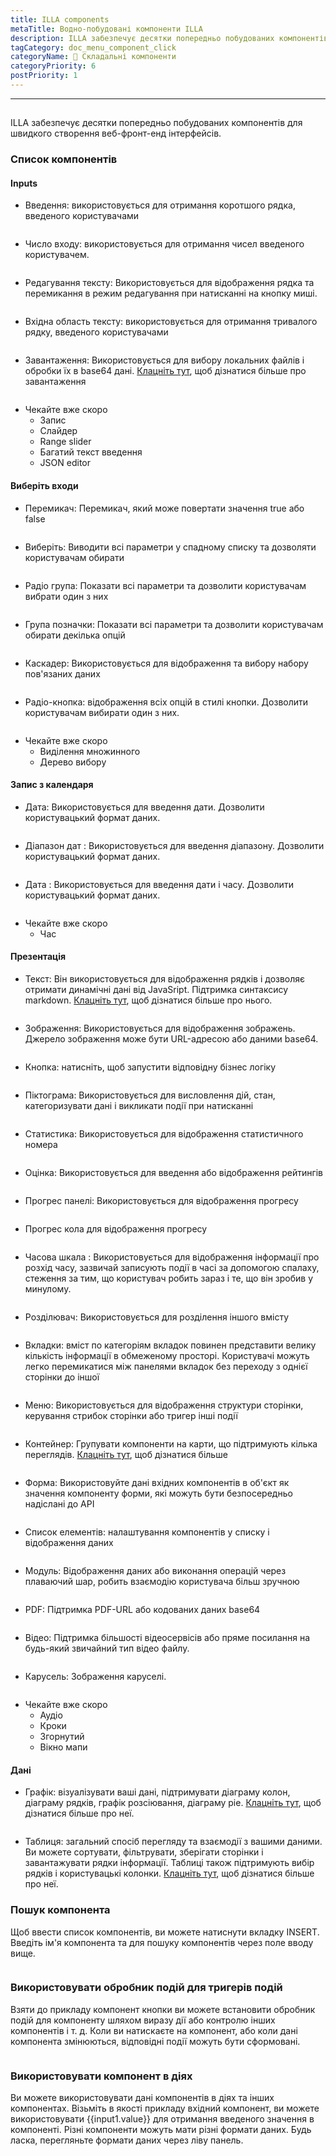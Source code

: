 ```yaml
---
title: ILLA components
metaTitle: Водно-побудовані компоненти ILLA
description: ILLA забезпечує десятки попередньо побудованих компонентів для швидкого створення веб-фронт-енд інтерфейсів
tagCategory: doc_menu_component_click
categoryName: 🧬 Складальні компоненти
categoryPriority: 6
postPriority: 1
---
```


* * *

## <Heading hidden>ILLA components</Heading>

ILLA забезпечує десятки попередньо побудованих компонентів для швидкого створення веб-фронт-енд інтерфейсів.

### Список компонентів

#### Inputs

-   Введення: використовується для отримання коротшого рядка, введеного користувачами

<img
  src='https://cdn.illacloud.com/official-website/img/docs/assemble/illa_components.png'
  alt=""
/>

-   Число входу: використовується для отримання чисел введеного користувачем.

<img
  src='https://cdn.illacloud.com/official-website/img/docs/assemble/illa_components(1).png'
  alt=""
/>

-   Редагування тексту: Використовується для відображення рядка та перемикання в режим редагування при натисканні на кнопку миші.

<img
  src='https://cdn.illacloud.com/official-website/img/docs/assemble/illa_components(2).png'
  alt=""
/>

-   Вхідна область тексту: використовується для отримання тривалого рядку, введеного користувачами

<img
  src='https://cdn.illacloud.com/official-website/img/docs/assemble/illa_components(3).png'
  alt=""
/>

-   Завантаження: Використовується для вибору локальних файлів і обробки їх в base64 дані. [Клацніть тут]([https://www.illacloud.com/en-US/docs/upload](https://www.illacloud.com/en-US/docs/upload)), щоб дізнатися більше про завантаження

<img
  src='https://cdn.illacloud.com/official-website/img/docs/assemble/illa_components(4).png'
  alt=""
/>

-   Чекайте вже скоро
    -   Запис
    -   Слайдер
    -   Range slider
    -   Багатий текст введення
    -   JSON editor

#### Виберіть входи

-   Перемикач: Перемикач, який може повертати значення true або false

<img
  src='https://cdn.illacloud.com/official-website/img/docs/assemble/illa_components(5).png'
  alt=""
/>

-   Виберіть: Виводити всі параметри у спадному списку та дозволяти користувачам обирати

<img
  src='https://cdn.illacloud.com/official-website/img/docs/assemble/illa_components(6).png'
  alt=""
/>

-   Радіо група: Показати всі параметри та дозволити користувачам вибрати один з них

<img
  src='https://cdn.illacloud.com/official-website/img/docs/assemble/illa_components(7).png'
  alt=""
/>

-   Група позначки: Показати всі параметри та дозволити користувачам обирати декілька опцій

<img
  src='https://cdn.illacloud.com/official-website/img/docs/assemble/illa_components(8).png'
  alt=""
/>

-   Каскадер: Використовується для відображення та вибору набору пов'язаних даних

<img
  src='https://cdn.illacloud.com/official-website/img/docs/assemble/illa_components(9).png'
  alt=""
/>

-   Радіо-кнопка: відображення всіх опцій в стилі кнопки. Дозволити користувачам вибирати один з них.

<img
  src='https://cdn.illacloud.com/official-website/img/docs/assemble/illa_components(10).png'
  alt=""
/>

-   Чекайте вже скоро
    -   Виділення множинного
    -   Дерево вибору

#### Запис з календаря

-   Дата: Використовується для введення дати. Дозволити користувацький формат даних.

<img
  src='https://cdn.illacloud.com/official-website/img/docs/assemble/illa_components(11).png'
  alt=""
/>

-   Діапазон дат : Використовується для введення діапазону. Дозволити користувацький формат даних.

<img
  src='https://cdn.illacloud.com/official-website/img/docs/assemble/illa_components(12).png'
  alt=""
/>

-   Дата : Використовується для введення дати і часу. Дозволити користувацький формат даних.

<img
  src='https://cdn.illacloud.com/official-website/img/docs/assemble/illa_components(13).png'
  alt=""
/>

-   Чекайте вже скоро
    -   Час

#### Презентація

-   Текст: Він використовується для відображення рядків і дозволяє отримати динамічні дані від JavaSript. Підтримка синтаксису markdown. [Клацніть тут]([https://www.illacloud.com/en-US/docs/text](https://www.illacloud.com/en-US/docs/text)), щоб дізнатися більше про нього.

<img
  src='https://cdn.illacloud.com/official-website/img/docs/assemble/illa_components(14).png'
  alt=""
/>

-   Зображення: Використовується для відображення зображень. Джерело зображення може бути URL-адресою або даними base64.

<img
  src='https://cdn.illacloud.com/official-website/img/docs/assemble/illa_components(15).png'
  alt=""
/>

-   Кнопка: натисніть, щоб запустити відповідну бізнес логіку

<img
  src='https://cdn.illacloud.com/official-website/img/docs/assemble/illa_components(16).png'
  alt=""
/>

-   Піктограма: Використовується для висловлення дій, стан, категоризувати дані і викликати події при натисканні

<img
  src='https://cdn.illacloud.com/official-website/img/docs/assemble/illa_components(17).png'
  alt=""
/>

-   Статистика: Використовується для відображення статистичного номера

<img
  src='https://cdn.illacloud.com/official-website/img/docs/assemble/illa_components(18).png'
  alt=""
/>

-   Оцінка: Використовується для введення або відображення рейтингів

<img
  src='https://cdn.illacloud.com/official-website/img/docs/assemble/illa_components(19).png'
  alt=""
/>

-   Прогрес панелі: Використовується для відображення прогресу

<img
  src='https://cdn.illacloud.com/official-website/img/docs/assemble/illa_components(20).png'
  alt=""
/>

-   Прогрес кола для відображення прогресу

<img
  src='https://cdn.illacloud.com/official-website/img/docs/assemble/illa_components(21).png'
  alt=""
/>

-   Часова шкала : Використовується для відображення інформації про розхід часу, зазвичай записують події в часі за допомогою спалаху, стеження за тим, що користувач робить зараз і те, що він зробив у минулому.

<img
  src='https://cdn.illacloud.com/official-website/img/docs/assemble/illa_components(22).png'
  alt=""
/>

-   Розділювач: Використовується для розділення іншого вмісту

<img
  src='https://cdn.illacloud.com/official-website/img/docs/assemble/illa_components(23).png'
  alt=""
/>

-   Вкладки: вміст по категоріям вкладок повинен представити велику кількість інформації в обмеженому просторі. Користувачі можуть легко перемикатися між панелями вкладок без переходу з однієї сторінки до іншої

<img
  src='https://cdn.illacloud.com/official-website/img/docs/assemble/illa_components(24).png'
  alt=""
/>

-   Меню: Використовується для відображення структури сторінки, керування стрибок сторінки або тригер інші події

<img
  src='https://cdn.illacloud.com/official-website/img/docs/assemble/illa_components(25).png'
  alt=""
/>

-   Контейнер: Групувати компоненти на карти, що підтримують кілька переглядів. [Клацніть тут]([https://www.illacloud.com/en-US/docs/container](https://www.illacloud.com/en-US/docs/container)), щоб дізнатися більше

<img
  src='https://cdn.illacloud.com/official-website/img/docs/assemble/illa_components(26).png'
  alt=""
/>

-   Форма: Використовуйте дані вхідних компонентів в об'єкт як значення компоненту форми, які можуть бути безпосередньо надіслані до API

<img
  src='https://cdn.illacloud.com/official-website/img/docs/assemble/illa_components(27).png'
  alt=""
/>

-   Список елементів: налаштування компонентів у списку і відображення даних

<img
  src='https://cdn.illacloud.com/official-website/img/docs/assemble/illa_components(28).png'
  alt=""
/>

-   Модуль: Відображення даних або виконання операцій через плаваючий шар, робить взаємодію користувача більш зручною

<img
  src='https://cdn.illacloud.com/official-website/img/docs/assemble/illa_components(29).png'
  alt=""
/>

-   PDF: Підтримка PDF-URL або кодованих даних base64

<img
  src='https://cdn.illacloud.com/official-website/img/docs/assemble/illa_components(30).png'
  alt=""
/>

-   Відео: Підтримка більшості відеосервісів або пряме посилання на будь-який звичайний тип відео файлу.

<img
  src='https://cdn.illacloud.com/official-website/img/docs/assemble/illa_components(31).png'
  alt=""
/>

-   Карусель: Зображення каруселі.

<img
  src='https://cdn.illacloud.com/official-website/img/docs/assemble/illa_components(32).png'
  alt=""
/>

-   Чекайте вже скоро
    -   Аудіо
    -   Кроки
    -   Згорнутий
    -   Вікно мапи

#### Дані

-   Графік: візуалізувати ваші дані, підтримувати діаграму колон, діаграму рядків, графік розсіювання, діаграму pie. [Клацніть тут]([https://www.illacloud.com/en-US/docs/chart](https://www.illacloud.com/en-US/docs/chart)), щоб дізнатися більше про неї.

<img
  src='https://cdn.illacloud.com/official-website/img/docs/assemble/illa_components(33).png'
  alt=""
/>

-   Таблиця: загальний спосіб перегляду та взаємодії з вашими даними. Ви можете сортувати, фільтрувати, зберігати сторінки і завантажувати рядки інформації. Таблиці також підтримують вибір рядків і користувацькі колонки. [Клацніть тут]([https://www.illacloud.com/en-US/docs/table](https://www.illacloud.com/en-US/docs/table)), щоб дізнатися більше про неї.

### Пошук компонента

Щоб ввести список компонентів, ви можете натиснути вкладку INSERT. Введіть ім'я компонента та для пошуку компонентів через поле вводу вище.

<img
  src='https://cdn.illacloud.com/official-website/img/docs/assemble/illa_components(34).png'
  alt=""
/>

### Використовувати обробник подій для тригерів подій

Взяти до прикладу компонент кнопки ви можете встановити обробник подій для компоненту шляхом виразу дії або контролю інших компонентів і т. д. Коли ви натискаєте на компонент, або коли дані компонента змінюються, відповідні події можуть бути сформовані.

<img
  src='https://cdn.illacloud.com/official-website/img/docs/assemble/illa_components(35).png'
  alt=""
/>

### Використовувати компонент в діях

Ви можете використовувати дані компонентів в діях та інших компонентах. Візьміть в якості прикладу вхідний компонент, ви можете використовувати {{input1.value}} для отримання введеного значення в компоненті. Різні компоненти можуть мати різні формати даних. Будь ласка, перегляньте формати даних через ліву панель.

<img
  src='https://cdn.illacloud.com/official-website/img/docs/assemble/illa_components(36).png'
  alt=""
/>

